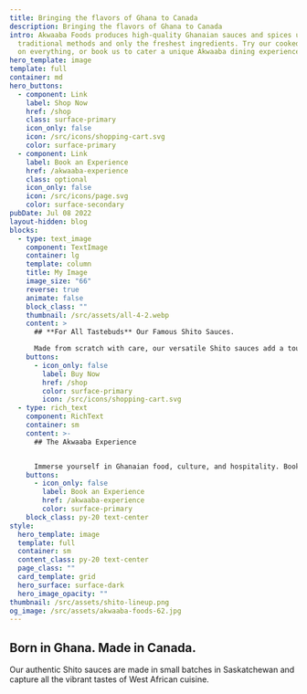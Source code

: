 ```yaml
---
title: Bringing the flavors of Ghana to Canada
description: Bringing the flavors of Ghana to Canada
intro: Akwaaba Foods produces high-quality Ghanaian sauces and spices using
  traditional methods and only the freshest ingredients. Try our cooked sauces
  on everything, or book us to cater a unique Akwaaba dining experience.
hero_template: image
template: full
container: md
hero_buttons:
  - component: Link
    label: Shop Now
    href: /shop
    class: surface-primary
    icon_only: false
    icon: /src/icons/shopping-cart.svg
    color: surface-primary
  - component: Link
    label: Book an Experience
    href: /akwaaba-experience
    class: optional
    icon_only: false
    icon: /src/icons/page.svg
    color: surface-secondary
pubDate: Jul 08 2022
layout-hidden: blog
blocks:
  - type: text_image
    component: TextImage
    container: lg
    template: column
    title: My Image
    image_size: "66"
    reverse: true
    animate: false
    block_class: ""
    thumbnail: /src/assets/all-4-2.webp
    content: >
      ## **For All Tastebuds** Our Famous Shito Sauces.

      Made from scratch with care, our versatile Shito sauces add a touch of Ghanaian flavor and heat to any dish. We offer original, vegan, and extra-hot varieties.
    buttons:
      - icon_only: false
        label: Buy Now
        href: /shop
        color: surface-primary
        icon: /src/icons/shopping-cart.svg
  - type: rich_text
    component: RichText
    container: sm
    content: >-
      ## The Akwaaba Experience


      Immerse yourself in Ghanaian food, culture, and hospitality. Book us to cater private events, lead hands-on workshops, and more!
    buttons:
      - icon_only: false
        label: Book an Experience
        href: /akwaaba-experience
        color: surface-primary
    block_class: py-20 text-center
style:
  hero_template: image
  template: full
  container: sm
  content_class: py-20 text-center
  page_class: ""
  card_template: grid
  hero_surface: surface-dark
  hero_image_opacity: ""
thumbnail: /src/assets/shito-lineup.png
og_image: /src/assets/akwaaba-foods-62.jpg
---
```

## Born in Ghana. Made in Canada.

Our authentic Shito sauces are made in small batches in Saskatchewan and capture all the vibrant tastes of West African cuisine.
